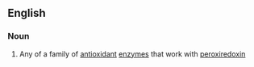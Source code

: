 ==English==

===Noun===
{{en-noun}}

# {{lb|en|enzyme}} Any of a family of [[antioxidant]] [[enzyme]]s that work with [[peroxiredoxin]]